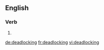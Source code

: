 
==English==

===Verb===
{{head|en|present participle}}

# {{present participle of|deadlock|lang=en}}

[[de:deadlocking]]
[[fr:deadlocking]]
[[vi:deadlocking]]
